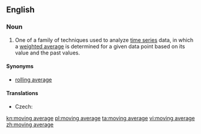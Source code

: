 ==English==
{{wikipedia}}

===Noun===
{{en-noun|head=[[moving]] [[average]]}}

# {{context|statistics|lang=en}} One of a family of techniques used to analyze [[time series]] data, in which a [[weighted average]] is determined for a given data point based on its value and the past values.

====Synonyms====
* [[rolling average]]

====Translations====
{{trans-top|statistical technique}}
* Czech: {{t|cs|klouzavý průměr|m}}
{{trans-mid}}
{{trans-bottom}}

[[kn:moving average]]
[[pl:moving average]]
[[ta:moving average]]
[[vi:moving average]]
[[zh:moving average]]